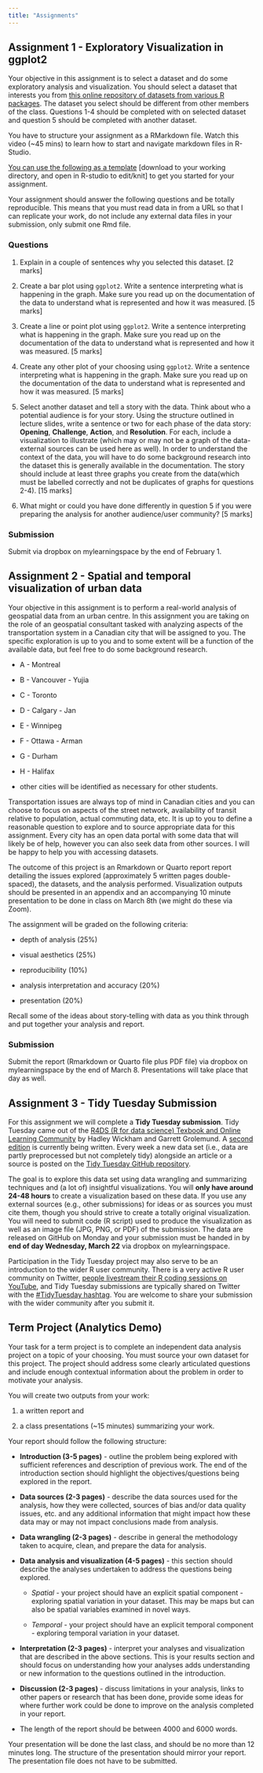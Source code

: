 ```yaml
---
title: "Assignments"
---
```


## Assignment 1 - Exploratory Visualization in ggplot2

Your objective in this assignment is to select a dataset and do some exploratory analysis and visualization. You should select a dataset that interests you from [this online repository of datasets from various R packages](https://vincentarelbundock.github.io/Rdatasets/articles/data.html). The dataset you select should be different from other members of the class. Questions 1-4 should be completed with on selected dataset and question 5 should be completed with another dataset.

You have to structure your assignment as a RMarkdown file. Watch this video (\~45 mins) to learn how to start and navigate markdown files in R-Studio.

[You can use the following as a template](GG501_assignment_1_sample.Rmd) \[download to your working directory, and open in R-studio to edit/knit\] to get you started for your assignment.

Your assignment should answer the following questions and be totally reproducible. This means that you must read data in from a URL so that I can replicate your work, do not include any external data files in your submission, only submit one Rmd file.

### Questions

1.  Explain in a couple of sentences why you selected this dataset. \[2 marks\]

2.  Create a bar plot using `ggplot2`. Write a sentence interpreting what is happening in the graph. Make sure you read up on the documentation of the data to understand what is represented and how it was measured. \[5 marks\]

3.  Create a line or point plot using `ggplot2`. Write a sentence interpreting what is happening in the graph. Make sure you read up on the documentation of the data to understand what is represented and how it was measured. \[5 marks\]

4.  Create any other plot of your choosing using `ggplot2`. Write a sentence interpreting what is happening in the graph. Make sure you read up on the documentation of the data to understand what is represented and how it was measured. \[5 marks\]

5.  Select another dataset and tell a story with the data. Think about who a potential audience is for your story. Using the structure outlined in lecture slides, write a sentence or two for each phase of the data story: **Opening**, **Challenge**, **Action**, and **Resolution**. For each, include a visualization to illustrate (which may or may not be a graph of the data- external sources can be used here as well). In order to understand the context of the data, you will have to do some background research into the dataset this is generally available in the documentation. The story should include at least three graphs you create from the data(which must be labelled correctly and not be duplicates of graphs for questions 2-4). \[15 marks\]

6.  What might or could you have done differently in question 5 if you were preparing the analysis for another audience/user community? \[5 marks\]

### Submission

Submit via dropbox on mylearningspace by the end of February 1.

## Assignment 2 - Spatial and temporal visualization of urban data

Your objective in this assignment is to perform a real-world analysis of geospatial data from an urban centre. In this assignment you are taking on the role of an geospatial consultant tasked with analyzing aspects of the transportation system in a Canadian city that will be assigned to you. The specific exploration is up to you and to some extent will be a function of the available data, but feel free to do some background research.

-   A - Montreal

-   B - Vancouver - Yujia

-   C - Toronto

-   D - Calgary - Jan

-   E - Winnipeg

-   F - Ottawa - Arman

-   G - Durham

-   H - Halifax

-   other cities will be identified as necessary for other students.

Transportation issues are always top of mind in Canadian cities and you can choose to focus on aspects of the street network, availability of transit relative to population, actual commuting data, etc. It is up to you to define a reasonable question to explore and to source appropriate data for this assignment. Every city has an open data portal with some data that will likely be of help, however you can also seek data from other sources. I will be happy to help you with accessing datasets.

The outcome of this project is an Rmarkdown or Quarto report report detailing the issues explored (approximately 5 written pages double-spaced), the datasets, and the analysis performed. Visualization outputs should be presented in an appendix and an accompanying 10 minute presentation to be done in class on March 8th (we might do these via Zoom).

The assignment will be graded on the following criteria:

-   depth of analysis (25%)

-   visual aesthetics (25%)

-   reproducibility (10%)

-   analysis interpretation and accuracy (20%)

-   presentation (20%)

Recall some of the ideas about story-telling with data as you think through and put together your analysis and report.

### Submission

Submit the report (Rmarkdown or Quarto file plus PDF file) via dropbox on mylearningspace by the end of March 8. Presentations will take place that day as well.

## Assignment 3 - Tidy Tuesday Submission

For this assignment we will complete a **Tidy Tuesday submission**. Tidy Tuesday came out of the [R4DS (R for data science) Texbook and Online Learning Community](https://r4ds.had.co.nz/) by Hadley Wickham and Garrett Grolemund. A [second edition](https://r4ds.hadley.nz/) is currently being written. Every week a new data set (i.e., data are partly preprocessed but not completely tidy) alongside an article or a source is posted on the [Tidy Tuesday GitHub repository](https://github.com/rfordatascience/tidytuesday/tree/master/data).

The goal is to explore this data set using data wrangling and summarizing techniques and (a lot of) insightful visualizations. You will **only have around 24-48 hours** to create a visualization based on these data. If you use any external sources (e.g., other submissions) for ideas or as sources you must cite them, though you should strive to create a totally original visualization. You will need to submit code (R script) used to produce the visualization as well as an image file (JPG, PNG, or PDF) of the submission. The data are released on GitHub on Monday and your submission must be handed in by **end of day Wednesday, March 22** via dropbox on mylearningspace.

Participation in the Tidy Tuesday project may also serve to be an introduction to the wider R user community. There is a very active R user community on Twitter, [people livestream their R coding sessions on YouTube](https://www.youtube.com/watch?v=89l_3Y53qMM&ab_channel=DavidRobinson), and Tidy Tuesday submissions are typically shared on Twitter with the [#TidyTuesday hashtag](https://twitter.com/search?q=%23TidyTuesday). You are welcome to share your submission with the wider community after you submit it.

## Term Project (Analytics Demo)

Your task for a term project is to complete an independent data analysis project on a topic of your choosing. You must source your own dataset for this project. The project should address some clearly articulated questions and include enough contextual information about the problem in order to motivate your analysis.

You will create two outputs from your work:

1.  a written report and

2.  a class presentations (\~15 minutes) summarizing your work.

Your report should follow the following structure:

-   **Introduction (3-5 pages)** - outline the problem being explored with sufficient references and description of previous work. The end of the introduction section should highlight the objectives/questions being explored in the report.

-   **Data sources (2-3 pages)** - describe the data sources used for the analysis, how they were collected, sources of bias and/or data quality issues, etc. and any additional information that might impact how these data may or may not impact conclusions made from analysis.

-   **Data wrangling (2-3 pages)** - describe in general the methodology taken to acquire, clean, and prepare the data for analysis.

-   **Data analysis and visualization (4-5 pages)** - this section should describe the analyses undertaken to address the questions being explored.

    -   *Spatial* - your project should have an explicit spatial component - exploring spatial variation in your dataset. This may be maps but can also be spatial variables examined in novel ways.

    -   *Temporal* - your project should have an explicit temporal component - exploring temporal variation in your dataset.

-   **Interpretation (2-3 pages)** - interpret your analyses and visualization that are described in the above sections. This is your results section and should focus on understanding how your analyses adds understanding or new information to the questions outlined in the introduction.

-   **Discussion (2-3 pages)** - discuss limitations in your analysis, links to other papers or research that has been done, provide some ideas for where further work could be done to improve on the analysis completed in your report.

-   The length of the report should be between 4000 and 6000 words.

Your presentation will be done the last class, and should be no more than 12 minutes long. The structure of the presentation should mirror your report. The presentation file does not have to be submitted.
